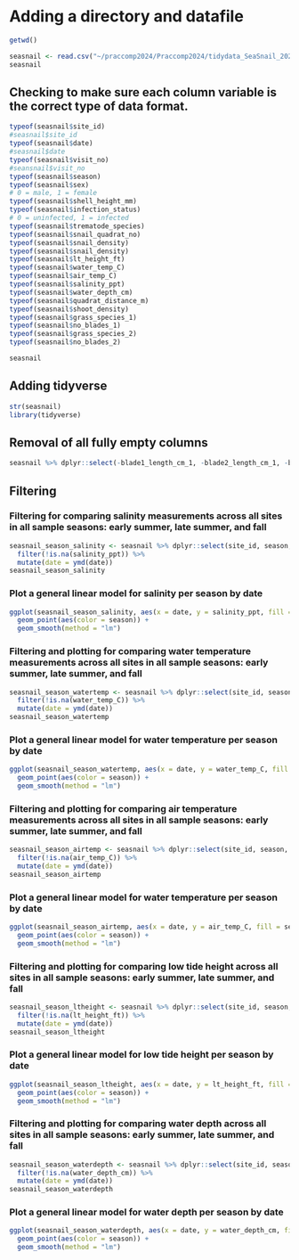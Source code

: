 # Adding a directory and datafile

```r
getwd()

```
```r
seasnail <- read.csv("~/praccomp2024/Praccomp2024/tidydata_SeaSnail_2024.csv")
seasnail
```
## Checking to make sure each column variable is the correct type of data format.
```r
typeof(seasnail$site_id)
#seasnail$site_id
typeof(seasnail$date)
#seasnail$date
typeof(seasnail$visit_no)
#seansnail$visit_no
typeof(seasnail$season)
typeof(seasnail$sex)
# 0 = male, 1 = female
typeof(seasnail$shell_height_mm)
typeof(seasnail$infection_status)
# 0 = uninfected, 1 = infected
typeof(seasnail$trematode_species)
typeof(seasnail$snail_quadrat_no)
typeof(seasnail$snail_density)
typeof(seasnail$snail_density)
typeof(seasnail$lt_height_ft)
typeof(seasnail$water_temp_C)
typeof(seasnail$air_temp_C)
typeof(seasnail$salinity_ppt)
typeof(seasnail$water_depth_cm)
typeof(seasnail$quadrat_distance_m)
typeof(seasnail$shoot_density)
typeof(seasnail$grass_species_1)
typeof(seasnail$no_blades_1)
typeof(seasnail$grass_species_2)
typeof(seasnail$no_blades_2)
```

```r
seasnail
```
## Adding tidyverse
```r
str(seasnail)
library(tidyverse)
```
## Removal of all fully empty columns
```r
seasnail %>% dplyr::select(-blade1_length_cm_1, -blade2_length_cm_1, -blade3_length_cm_1, -blade4_length_cm_1, -blade5_length_cm_1, -blade1_length_cm_2, -blade2_length_cm_2, -blade3_length_cm_2, -blade4_length_cm_2, -blade5_length_cm_2, -no_blades_1, -no_blades_2, -tin_wt_g, -dry_filter_wt_g, -tin_dry_filter_wt_g, -wet_filter_wt_g, -tin_filter_epibiont_wt_g, -epibiont_biomass_mg, -foil_wt_g, -grass_quadrat_no)
```

## Filtering 

### Filtering for comparing salinity measurements across all sites in all sample seasons: early summer, late summer, and fall
```r
seasnail_season_salinity <- seasnail %>% dplyr::select(site_id, season, date, salinity_ppt) %>%
  filter(!is.na(salinity_ppt)) %>%
  mutate(date = ymd(date))
seasnail_season_salinity
```
### Plot a general linear model for salinity per season by date
```r
ggplot(seasnail_season_salinity, aes(x = date, y = salinity_ppt, fill = season)) +
  geom_point(aes(color = season)) +
  geom_smooth(method = "lm")
```

### Filtering and plotting for comparing water temperature measurements across all sites in all sample seasons: early summer, late summer, and fall
```r
seasnail_season_watertemp <- seasnail %>% dplyr::select(site_id, season, date, water_temp_C) %>%
  filter(!is.na(water_temp_C)) %>%
  mutate(date = ymd(date))
seasnail_season_watertemp
```
### Plot a general linear model for water temperature per season by date
```r
ggplot(seasnail_season_watertemp, aes(x = date, y = water_temp_C, fill = season)) +
  geom_point(aes(color = season)) +
  geom_smooth(method = "lm")
```
### Filtering and plotting for comparing air temperature measurements across all sites in all sample seasons: early summer, late summer, and fall
```r
seasnail_season_airtemp <- seasnail %>% dplyr::select(site_id, season, date, air_temp_C) %>%
  filter(!is.na(air_temp_C)) %>%
  mutate(date = ymd(date))
seasnail_season_airtemp
```
### Plot a general linear model for water temperature per season by date
```r
ggplot(seasnail_season_airtemp, aes(x = date, y = air_temp_C, fill = season)) +
  geom_point(aes(color = season)) +
  geom_smooth(method = "lm")
```
### Filtering and plotting for comparing low tide height across all sites in all sample seasons: early summer, late summer, and fall
```r
seasnail_season_ltheight <- seasnail %>% dplyr::select(site_id, season, date, lt_height_ft) %>%
  filter(!is.na(lt_height_ft)) %>%
  mutate(date = ymd(date))
seasnail_season_ltheight
```
### Plot a general linear model for low tide height per season by date
```r
ggplot(seasnail_season_ltheight, aes(x = date, y = lt_height_ft, fill = season)) +
  geom_point(aes(color = season)) +
  geom_smooth(method = "lm")
```
### Filtering and plotting for comparing water depth across all sites in all sample seasons: early summer, late summer, and fall
```r
seasnail_season_waterdepth <- seasnail %>% dplyr::select(site_id, season, date, water_depth_cm) %>%
  filter(!is.na(water_depth_cm)) %>%
  mutate(date = ymd(date))
seasnail_season_waterdepth
```
### Plot a general linear model for water depth per season by date
```r
ggplot(seasnail_season_waterdepth, aes(x = date, y = water_depth_cm, fill = season)) +
  geom_point(aes(color = season)) +
  geom_smooth(method = "lm")
```







